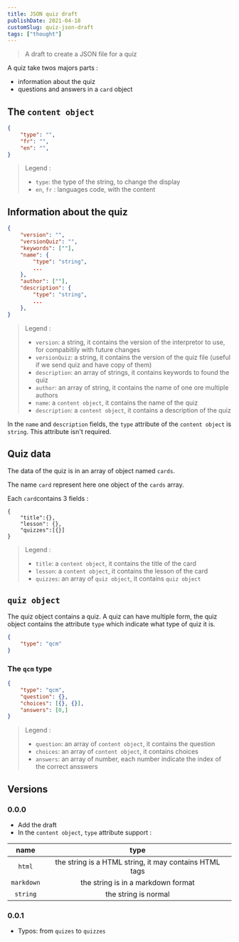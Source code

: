 ```yaml
---
title: JSON quiz draft
publishDate: 2021-04-18
customSlug: quiz-json-draft
tags: ["thought"]
---
```


> A draft to create a JSON file for a quiz

A quiz take twos majors parts :

- information about the quiz
- questions and answers in a `card` object

## The `content object`

```json
{
    "type": "",
    "fr": "",
    "en": "",
}
```
> Legend :
>
> - `type`: the type of the string, to change the display
> - `en`, `fr` : languages code, with the content



## Information about the quiz

```json
{
    "version": "",
    "versionQuiz": "",
    "keywords": [""],
    "name": {
        "type": "string",
        ...
    },
    "author": [""],
    "description": {
        "type": "string",
        ...
    },
}
```
> Legend :
>
> - `version`: a string, it contains the version of the interpretor to use, for compabitily with future changes
> - `versionQuiz`: a string, it contains the version of the quiz file (useful if we send quiz and have copy of them)
> - `description`: an array of strings, it contains keywords to found the quiz
> - `author`: an array of string, it contains the name of one ore multiple authors
> - `name`: a `content object`, it contains the name of the quiz
> - `description`: a `content object`, it contains a description of the quiz

In the `name` and `description` fields, the `type` attribute of the `content object` is `string`. This attribute isn't required.

## Quiz data

The data of the quiz is in an array of object named `cards`.

The name `card` represent here one object of the `cards` array.

Each `card`contains 3 fields :

```
{
    "title":{},
    "lesson": {},
    "quizzes":[{}]
}
```
> Legend :
>
> - `title`: a `content object`, it contains the title of the card
> - `lesson`: a `content object`, it contains the lesson of the card 
> - `quizzes`: an array of  `quiz object`, it contains `quiz object`

## `quiz object`

The quiz object contains a quiz.
A quiz can have multiple form, the quiz object contains the attribute `type` which indicate what type of quiz it is.

```json
{
    "type": "qcm"
}
```

### The `qcm` type

```json
{
    "type": "qcm",
    "question": {},
    "choices": [{}, {}],
    "answers": [0,]
}
```
> Legend :
>
> - `question`: an array of `content object`, it contains the question
> - `choices`: an array of `content object`, it contains choices
> - `answers`: an array of number, each number indicate the index of the correct ansswers

## Versions

### 0.0.0

- Add the draft
- In the `content object`, `type` attribute support :

|      name     |                            type                        |
|:-------------:|:------------------------------------------------------:|
|     `html`    | the string is a HTML string, it may contains HTML tags |
|   `markdown`  | the string is in a markdown format                     |
|   `string`    | the string is normal                                   |

### 0.0.1

- Typos: from `quizes` to `quizzes`
